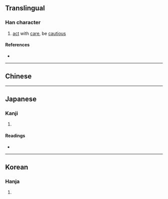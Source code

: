{{also|眘|慎}}
{{character info}}
==Translingual==

===Han character===
{{Han char|rn=61|rad=心|as=10|sn=13|four=|canj=PPBC|ids=⿰忄眞}}

# [[act]] with [[care]], be [[cautious]]

====References====
* {{Han ref|kx=0396.470|dkj=11024|dj=0735.340|hdz=42338.071|uh=613C|ud=24892}}

----

==Chinese==
{{zh-see|慎|v}}

----

==Japanese==
{{ja-kanji forms|慎|愼}}

===Kanji===
{{ja-kanji|grade=|rs=心10|shin=慎}}

# {{rfdef|ja|sort=心10}}

====Readings====
* {{ja-readings|on=しん|kun=つつしむ}}

----

==Korean==

===Hanja===
{{ko-hanja|신}}

# {{rfdef|ko|sort=心10}}